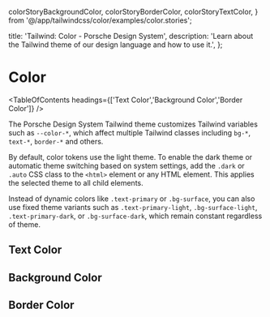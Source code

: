   colorStoryBackgroundColor,
  colorStoryBorderColor,
  colorStoryTextColor,
} from '@/app/tailwindcss/color/examples/color.stories';

  title: 'Tailwind: Color - Porsche Design System',
  description: 'Learn about the Tailwind theme of our design language and how to use it.',
};

# Color

<TableOfContents headings={['Text Color','Background Color','Border Color']} />

The Porsche Design System Tailwind theme customizes Tailwind variables such as `--color-*`, which affect multiple
Tailwind classes including `bg-*`, `text-*`, `border-*` and others.

By default, color tokens use the light theme. To enable the dark theme or automatic theme switching based on system
settings, add the `.dark` or `.auto` CSS class to the `<html>` element or any HTML element. This applies the selected
theme to all child elements.

Instead of dynamic colors like `.text-primary` or `.bg-surface`, you can also use fixed theme variants such as
`.text-primary-light`, `.bg-surface-light`, `.text-primary-dark`, or `.bg-surface-dark`, which remain constant
regardless of theme.

## Text Color

<ComponentStory story={colorStoryTextColor} />

## Background Color

<ComponentStory story={colorStoryBackgroundColor} />

## Border Color

<ComponentStory story={colorStoryBorderColor} />
